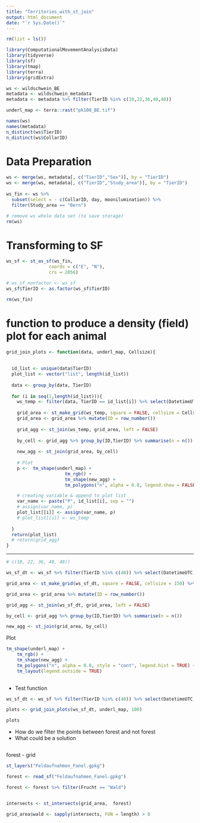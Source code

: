 ```yaml
---
title: "Territories_with_st_join"
output: html_document
date: "`r Sys.Date()`"
---
```



```r
rm(list = ls())
```

```r
library(ComputationalMovementAnalysisData)
library(tidyverse)
library(sf)
library(tmap)
library(terra)
library(gridExtra)

```

```r
ws <- wildschwein_BE
metadata <- wildschwein_metadata
metadata <- metadata %>% filter(TierID %in% c(10,22,36,40,48))

underl_map <- terra::rast("pk100_BE.tif")

```

```r
names(ws)
names(metadata)
n_distinct(ws$TierID)
n_distinct(ws$CollarID)
```



# Data Preparation
```r
ws <- merge(ws, metadata[, c("TierID","Sex")], by = "TierID")
ws <- merge(ws, metadata[, c("TierID","Study_area")], by = "TierID")
  
ws_fin <- ws %>% 
  subset(select = - c(CollarID, day, moonilumination)) %>% 
  filter(Study_area == "Bern")
```

```r
# remove ws whole data set (to save storage)
rm(ws)

```



# Transforming to SF
```r
ws_sf <- st_as_sf(ws_fin,
                coords = c("E", "N"), 
                crs = 2056)

# ws_sf_nonfactor <- ws_sf
ws_sf$TierID <- as.factor(ws_sf$TierID)

rm(ws_fin)
```




# function to produce a density (field) plot for each animal
```r

grid_join_plots <- function(data, underl_map, Cellsize){
  
  
  id_list <- unique(data$TierID)
  plot_list <- vector("list", length(id_list))
  
  data <- group_by(data, TierID)
  
  for (i in seq(1,length(id_list))){
    ws_temp <- filter(data, TierID == id_list[i]) %>% select(DatetimeUTC, TierID)
    
    grid_area <- st_make_grid(ws_temp, square = FALSE, cellsize = Cellsize, crs = 2056) %>% st_as_sf()
    grid_area <- grid_area %>% mutate(ID = row_number())
    
    grid_agg <- st_join(ws_temp, grid_area, left = FALSE)
    
    by_cell <- grid_agg %>% group_by(ID,TierID) %>% summarise(n = n())
    
    new_agg <- st_join(grid_area, by_cell)
    
    # Plot 
    p <-  tm_shape(underl_map) +
                      tm_rgb() +
                      tm_shape(new_agg) +
                      tm_polygons("n", alpha = 0.8, legend.show = FALSE)

    # creating variable & append to plot list
    var_name <- paste("P", id_list[i], sep = "")
    # assign(var_name, p)
    plot_list[[i]] <- assign(var_name, p)
    # plot_list[[i]] <- ws_temp
    
  }
  return(plot_list)
  # return(grid_agg)
}

```

-----------------------

```r
# c(10, 22, 36, 40, 48))

ws_sf_dt <- ws_sf %>% filter(TierID %in% c(48)) %>% select(DatetimeUTC, TierID)
```


```r
grid_area <- st_make_grid(ws_sf_dt, square = FALSE, cellsize = 150) %>%  st_as_sf() 

grid_area <- grid_area %>% mutate(ID = row_number())

grid_agg <- st_join(ws_sf_dt, grid_area, left = FALSE)

by_cell <- grid_agg %>% group_by(ID,TierID) %>% summarise(n = n())

new_agg <- st_join(grid_area, by_cell)
```


Plot

```r

tm_shape(underl_map) +
    tm_rgb() +
    tm_shape(new_agg) +
    tm_polygons("n", alpha = 0.8, style = "cont", legend.hist = TRUE) +
    tm_layout(legend.outside = TRUE)
    
```


- Test function

```r
ws_sf_dt <- ws_sf %>% filter(TierID %in% c(48)) %>% select(DatetimeUTC, TierID)

plots <- grid_join_plots(ws_sf_dt, underl_map, 100)

plots

```











- How do we filter the points between forest and not forest
- What could be a solution 
```r

```


forest - grid

```r
st_layers("Feldaufnahmen_Fanel.gpkg")

forest <- read_sf("Feldaufnahmen_Fanel.gpkg")

forest <- forest %>% filter(Frucht == "Wald")


intersects <- st_intersects(grid_area,  forest)

grid_area$wald <- sapply(intersects, FUN = length) > 0

```

































